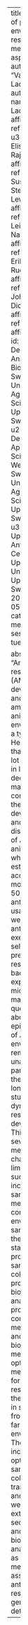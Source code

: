 ---
title: "Analysis of pig farm environment’s resistome: methodological aspects"
author: "Valeriia Ladyhina"
authors:
  - name: Valeriia Ladyhina
    affiliations:
      - ref: u1
      - ref: u3
  - name: Elisabeth Rajala
    affiliations:
      - ref: u1
  - name: Susanna Sternberg-Lewerin
    affiliations:
      - ref: u1
  - name: Leila Nazirzadeh
    affiliations:
      - ref: u1
  - name: Erik Bongcam Rudloff
    affiliations:
      - ref: u1
  - name: Johan Dicksved
    affiliations:
      - ref: u2
affiliations:
  - id: u1
    name: Department of Animal Biosciences, Swedish University of Agricultural Sciences, Uppsala, Sweden
  - id: u2
    name: Department of Applied Animal Science and Welfare, Swedish University of Agricultural Sciences, Uppsala Sweden
  - id: u3
    name: Uppsala Antibiotic Center, Uppsala University, Uppsala, Sweden
date: 2024-11-05T12:30
categories:
  - metagenomics session
  - tuesday

abstract: "Antimicrobial resistance (AMR), its development and spread among people, animals and environment is a typical One Health issue that attracts a lot of attention in last decades. One major contributor to the development and dissemination of AMR is the animal sector, which is estimated to account for more than 50% of global antibiotics usage. While we know that antibiotic use exerts a selective pressure for resistant bacteria in exposed microbiota, many questions about epidemiology of AMR in farm environments remain unanswered, particularly in the context of longitudinal studies on the dynamics of resistance development. This is due to several methodological challenges and limitations, such as inconsistent sampling methods, complexity of environmental samples and the lack of standardized protocols for sample collection, processing and bioinformatical analysis. In this project, we combined metagenomics and bioinformatics methods to optimise the methodology for longitudinal research on the resistome in samples from indoor farm environment. The work included optimizing sample collection, transportation, and storage, as well as DNA extraction, sequencing, and bioinformatic analysis, such as metagenome assembly and antibiotic resistance genes detection."
---